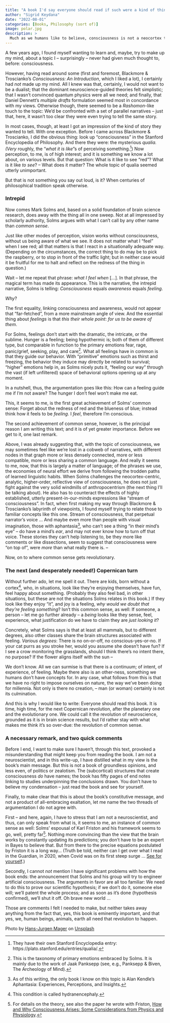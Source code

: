 ```yaml
---
title: "A book I'd say everyone should read if such were a kind of thing I'd say"
author: "Sigrid Keydana"
date: "2022-08-01"
categories: [Books, Philosophy (sort of)]
image: polar.jpg
description: >
  Much as we humans like to believe, consciousness is not a neocortex thing, a matter of analysis and meta-analysis. Instead -- says Mark Solms, in his 2021 *The Hidden Spring: A Journey to the Source of Consciousness* -- instead, consciousness is all about feeling. A claim that, if we take it seriously (and I don't see why we shouldn't) has far-ranging consequences.
---
```


A few years ago, I found myself wanting to learn and, maybe, try to make up my mind, about a topic I -- surprisingly -- never had given much thought to, before: consciousness.

However, having read around some (first and foremost, Blackmore & Troscianko's *Consciousness: An Introduction*, which I liked a lot), I certainly had *not* made up my mind. All I knew was that, certainly, I would not want to be a dualist; that the dominant neuroscience-guided theories felt simplistic; that I wasn't convinced quantum physics were all we need; and finally, that Daniel Dennett's *multiple drafts* formulation seemed most in concordance with my views. Otherwise though, there seemed to be a *Rashomon*-like touch to the topic: We'd be confronted with a set of parallel narratives -- just that, here, it wasn't too clear they were even trying to tell the same story.

In most cases, though, at least I got an impression of the kind of story they wanted to tell. With one exception. Before I came across Blackmore & Troscianko, I did the obvious thing: look up "consciousness" in the Stanford Encyclopedia of Philosophy. And there they were: the mysterious *qualia. (Very* roughly, the "*what it is like*"s of perceiving something.[^1]) Now perception, to me, is of high interest; and it is something we know a lot about, on various levels. But that question: What is it like to see "red"? What is it like *to* *see*? -- What does it matter? The whole topic of qualia seemed utterly unimportant.

[^1]: They have their own Stanford Encyclopedia entry: https://plato.stanford.edu/entries/qualia/.

But that is not something you say out loud, is it? When centuries of philosophical tradition speak otherwise.

### Intrepid

Now comes Mark Solms and, based on a solid foundation of brain science research, does away with the thing all in one sweep. Not at all impressed by scholarly authority, Solms argues with what I can't call by any other name than *common sense*.

Just like other modes of perception, vision works without consciousness, without us being aware of what we see. It does not matter what I "feel" when I see red; all that matters is that I react in a situationally adequate way. (Depending on the circumstances, the correct thing to do may be to pick the raspberry, or to stop in front of the traffic light; but in neither case would it be fruitful for me to halt and reflect on the redness of the thing in question.)

Wait -- let me repeat that phrase: *what I feel when* \[...\]. In that phrase, the magical term has made its appearance. This is the narrative, the intrepid narrative, Solms is telling: *Consciousness* equals *awareness* equals *feeling*.

*Why*?

The first equality, linking consciousness and awareness, would not appear that "far-fetched", from a more mainstream angle of view. And the essential thing about *feelings* is that *this their whole point*: *for us to be aware of them*.

For Solms, feelings don't start with the dramatic, the intricate, or the sublime. Hunger is a feeling; being hypothermic is; both of them of different type, but comparable in function to the primary emotions fear, rage, panic/grief, seeking, play, and care[^2]. What all feelings have in common is that they guide our behavior. With "primitive" emotions such as thirst and freezing, the behavior they induce may directly be related to survival; "higher" emotions help in, as Solms nicely puts it, "feeling our way" through the vast (if left unfiltered) space of behavioral options opening up at any moment.

[^2]: This is the taxonomy of primary emotions embraced by Solms. It is mainly due to the work of Jaak Panksepp (see, e.g., Panksepp & Biven, The Archeology of Mind).

In a nutshell, thus, the argumentation goes like this: How can a feeling guide me if I'm not aware? The hunger I don't feel won't make me eat.

This, it seems to me, is the first great achievement of Solms' common sense: Forget about the redness of red and the blueness of blue; instead think how it feels to be *feeling*. I *feel*, therefore I'm conscious.

The second achievement of common sense, however, is the principal reason I am writing this text; and it is of yet greater importance. Before we get to it, one last remark.

Above, I was already suggesting that, with the topic of consciousness, we may sometimes feel like we're lost in a cobweb of narratives, with different nodes in that graph more or less densely connected, more or less compatible, more or less sharing a common language. And really it seems to me, now, that this is largely a matter of language; of the phrases we use, the economies of neural effort we derive from following the trodden paths of learned linguistic habits. When Solms challenges the neocortex-centric, analytic, higher-order, reflective view of consciousness, he does not just fight against the very solid windmills of anthropocentrism (the next thing I'll be talking about). He also has to counteract the effects of highly established, utterly present-in-our-minds expressions like "stream of consciousness". In fact, when first making my way through Blackmore & Troscianko's labyrinth of viewpoints, I found myself trying to relate those to familiar concepts like this one. Stream of consciousness, that perpetual narrator's voice ... And maybe even more than people with visual imagination, those with aphantasia[^3], who can't see a thing "in their mind's eye" -- do have a mind's *ear*, and may not ever know how to turn off that voice. These stories they can't help listening to, be they more like comments or like dissections, seem to suggest that consciousness were "on top of", were *more* than what really there is. --

[^3]: As of this writing, the only book I know on this topic is Alan Kendle's Aphantasia: Experiences, Perceptions, and Insights.

Now, on to where common sense gets revolutionary.

### The next (and desperately needed!) Copernican turn

Without further ado, let me spell it out. There are kids, born without a cortex[^4], who, in situations, look like they're enjoying themselves, have fun, feel happy about something. (Probably they also feel bad, in other situations, but these are not the situations Solms relates in this book.) If they look like they enjoy "it", and joy is a feeling, *why would we doubt that they're feeling something*? Isn't this common sense, as well: If someone, a person -- let me go further already -- a *being* looks like they sense, feel, experience, what justification do we have to claim they are *just* *looking it*?

[^4]: This condition is called hydranencephaly.

Concretely, what Solms says is that at least all mammals, but to different degrees, also other classes share the brain structures associated with feeling. *Various degrees*: There is no on-or-off, no conscious-yes-or-no. If your cat purrs as you stroke her, would you assume she doesn't have fun? If I see a crow monitoring the grasslands, should I think there's no intent there, no purpose? If the flower aligns itself with the sun --

We don't know. All we can surmise is that there is a continuum; of intent, of experience, of feeling. Maybe there also is an other-ness, something we humans don't have concepts for. In any case, what follows from this is that we have no right to impose ourselves on nature, the way we've been doing for millennia. Not only is there no creation, -- man (or woman) certainly is not its culmination.

And this is why I would like to write: Everyone should read this book. It is time, high time, for the next Copernican revolution, after the planetary one and the evolutionary one. We could call it the revolution of neuroscience, grounded as it is in brain science results, but I'd rather stay with what makes me think it's so over-due: the revolution of common sense.

### A necessary remark, and two quick comments

Before I end, I want to make sure I haven't, through this text, provoked a misunderstanding that might keep you from reading the book. I am not a neuroscientist, and in this write-up, I have distilled what in my view is the book's main message. But this is not a book of groundless opinions, and less even, of politics or zealotism. The (subcortical) structures that create consciousness *do* have names; the book has fifty pages of end notes linking to studies underpinning the conclusions drawn. You don't have to believe my condensation -- just read the book and see for yourself.

Finally, to make clear that this is about the book's constitutive message, and not a product of all-embracing exaltation, let me name the two threads of argumentation I do not agree with.

First -- and here, again, I have to stress that I am not a neuroscientist, and thus, can only speak from what is, it seems to me, an instance of common sense as well: Solms' espousal of Karl Friston and his framework seems to go, well, pretty far[^5]. Nothing more convincing than the view that the brain works by constantly updating its predictions; you don't have to be an expert in Bayes to believe that. But from there to the precise equations postulated by Friston it is a long way... (Truth be told, neither can I get over what I read in the Guardian, in 2020, when Covid was on its first steep surge ... [See for yourself](https://www.theguardian.com/world/2020/may/31/covid-19-expert-karl-friston-germany-may-have-more-immunological-dark-matter).)

[^5]: For details on the theory, see also the paper he wrote with Friston, [How and Why Consciousness Arises: Some Considerations from Physics and Physiology](https://discovery.ucl.ac.uk/id/eprint/10057681/1/Friston_Paper.pdf).

Secondly, I cannot *not* mention I have significant problems with how the book ends: the announcement that Solms and his group will try to engineer artificial consciousness. The arguments in favor are all too familiar: We need to do this to prove our scientific hypothesis; if we don't do it, someone else will; we'll patent the whole process; and as soon as it's done (hypothesis confirmed), we'll shut it off. Oh brave new world ...

Those are comments I felt I needed to make, but neither takes away anything from the fact that, yes, this book is eminently important, and that yes, we, human beings, animals, earth all need that revolution to happen.


Photo by <a href="https://unsplash.com/@hansjurgen007?utm_source=unsplash&utm_medium=referral&utm_content=creditCopyText">Hans-Jurgen Mager</a> on <a href="https://unsplash.com/?utm_source=unsplash&utm_medium=referral&utm_content=creditCopyText">Unsplash</a>
  